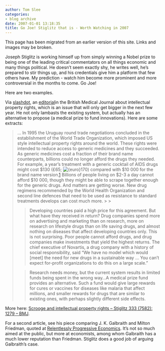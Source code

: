 ```yaml
---
author: Tom Slee
categories:
- blog archive
date: 2007-01-01 13:18:35
title: Go Joe! Stiglitz that is - Worth Watching in 2007
---
```


::: {.callout-note}

This page has been migrated from an earlier version of this site. 
Links and images may be broken.

:::



				

Joseph Stiglitz is working himself up from simply winning a Nobel prize to being one of the leading critical commentators on all things economic and many things political. He doesn't seem exactly shy, he writes well, he's prepared to stir things up, and his credentials give him a platform that few others have. My prediction - watch him become more prominent and more controversial in the months to come. Go Joe!




Here are two examples. 




Via [slashdot](http://yro.slashdot.org/article.pl?sid=06/12/25/233244&from=rss), an [editorial ](http://www.bmj.com/cgi/content/full/333/7582/1279)in the British Medical Journal about intellectual property rights, which is an issue that will only get bigger in the next few year. He not only lambasts the existing system, but actually has an alternative to propose (a medical prize to fund innovations). Here are some extracts:

<blockquote>... In 1995 the Uruguay round trade negotiations concluded in the establishment of the World Trade Organization, which imposed US style intellectual property rights around the world. These rights were intended to reduce access to generic medicines and they succeeded. As generic medicines cost a fraction of their brand name counterparts, billions could no longer afford the drugs they needed. For example, a year's treatment with a generic cocktail of AIDS drugs might cost $130 (£65; ![{euro}](http://www.bmj.com/math/euro.gif)170) compared with $10 000 for the brand name version.[1](http://www.bmj.com/cgi/content/full/333/7582/1279#REF1) Billions of people living on $2-3 a day cannot afford $10 000, though they might be able to scrape together enough for the generic drugs. And matters are getting worse. New drug regimens recommended by the World Health Organization and second line defences that need to be used as resistance to standard treatments develops can cost much more.
> 
> 

> 
> 

> 
> Developing countries paid a high price for this agreement. But what have they received in return? Drug companies spend more on advertising and marketing than on research, more on research on lifestyle drugs than on life saving drugs, and almost nothing on diseases that affect developing countries only. This is not surprising. Poor people cannot afford drugs, and drug companies make investments that yield the highest returns. The chief executive of Novartis, a drug company with a history of social responsibility, said "We have no model which would [meet] the need for new drugs in a sustainable way ... You can't expect for-profit organizations to do this on a large scale."
> 
> 

> 
> 

> 
> Research needs money, but the current system results in limited funds being spent in the wrong way...A medical prize fund provides an alternative. Such a fund would give large rewards for cures or vaccines for diseases like malaria that affect millions, and smaller rewards for drugs that are similar to existing ones, with perhaps slightly different side effects.
> 
> </blockquote>

More here: [Scrooge and intellectual property rights -- Stiglitz 333 (7582): 1279 -- BMJ](http://www.bmj.com/cgi/content/full/333/7582/1279).




For a second article, see his piece comparing J. K. Galbraith and Milton Friedman, quoted at [Relentlessly Progressive Economics](http://progecon.wordpress.com/2006/12/28/stiglitz-on-galbraith-and-friedman/). It's not so much aimed at the public, but more at economists, among whom Galbraith has a much lower reputation than Friedman. Stiglitz does a good job of arguing Galbraith's case.


		
